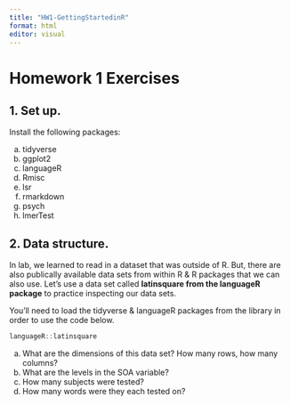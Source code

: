 ```yaml
---
title: "HW1-GettingStartedinR"
format: html
editor: visual
---
```


# Homework 1 Exercises

## 1. Set up.

Install the following packages:

a.  tidyverse
b.  ggplot2
c.  languageR
d.  Rmisc
e.  lsr
f.  rmarkdown
g.  psych
h.  lmerTest

## 2. Data structure.

In lab, we learned to read in a dataset that was outside of R. But, there are also publically available data sets from within R & R packages that we can also use. Let's use a data set called **latinsquare from the languageR package** to practice inspecting our data sets.

You'll need to load the tidyverse & languageR packages from the library in order to use the code below.

```r
languageR::latinsquare
```

a.  What are the dimensions of this data set? How many rows, how many columns?
b.  What are the levels in the SOA variable?
c.  How many subjects were tested?
d.  How many words were they each tested on?

